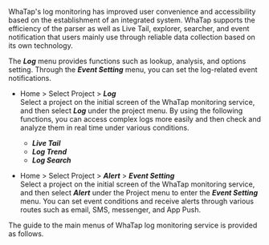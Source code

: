 WhaTap's log monitoring has improved user convenience and accessibility based on the establishment of an integrated system. WhaTap supports the efficiency of the parser as well as Live Tail, explorer, searcher, and event notification that users mainly use through reliable data collection based on its own technology. 

The **_Log_** menu provides functions such as lookup, analysis, and options setting. Through the **_Event Setting_** menu, you can set the log-related event notifications.

-   Home > Select Project > **_Log_**<br/>
    Select a project on the initial screen of the WhaTap monitoring service, and then select **_Log_** under the project menu. By using the following functions, you can access complex logs more easily and then check and analyze them in real time under various conditions. 
    -   **_Live Tail_**
    -   **_Log Trend_**
    -   **_Log Search_**

-   Home > Select Project > **_Alert_** > **_Event Setting_**<br/>
    Select a project on the initial screen of the WhaTap monitoring service, and then select **_Alert_** under the Project menu to enter the **_Event Setting_** menu. You can set event conditions and receive alerts through various routes such as email, SMS, messenger, and App Push.

The guide to the main menus of WhaTap log monitoring service is provided as follows.


<DocCardList/>
